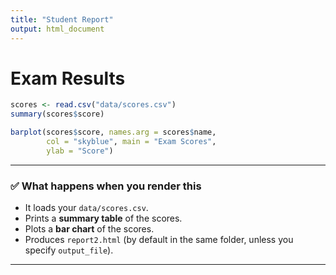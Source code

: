 ```yaml
---
title: "Student Report"
output: html_document
---
```


# Exam Results

```r
scores <- read.csv("data/scores.csv")
summary(scores$score)

barplot(scores$score, names.arg = scores$name,
        col = "skyblue", main = "Exam Scores",
        ylab = "Score")
```
---

### ✅ What happens when you render this
- It loads your `data/scores.csv`.  
- Prints a **summary table** of the scores.  
- Plots a **bar chart** of the scores.  
- Produces `report2.html` (by default in the same folder, unless you specify `output_file`).  

---